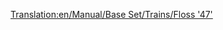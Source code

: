 [[Translation:en/Manual/Base Set/Trains/Floss '47']]
{{nl/Manual/Base Set/Trains/Treinen|Naam=Floss_"47"
|Afbeelding=[[File:en/Manual/Base Set/Trains/Floss47.png]]
|Kosten=£21,093 ($42.186)
|Snelheid=160 km/h (100 mph)
|Gewicht=112 t
|Kracht=2,580 hp (1.924 kW)
|Onderhoudskosten=£2,132 ($4.264)
|Ontworpen=1962
|Levensduur=22
|Capaciteit=N/A
|Omschrijving=
|Real-life=[https://www.wikipedia.org/wiki/British Rail Class 47 British Rail Class 47 (EN)]
}}